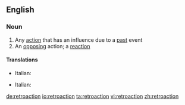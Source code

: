==English==

===Noun===
{{en-noun}}

# Any [[action]] that has an influence due to a [[past]] event
# An [[opposing]] action; a [[reaction]]

====Translations====
{{trans-top|action with an influence due to a past event}}
* Italian: {{t|it|retroazione|f}}
{{trans-mid}}
{{trans-bottom}}
{{trans-top|opposing reaction}}
* Italian: {{t|it|retroazione|f}}
{{trans-mid}}
{{trans-bottom}}

[[de:retroaction]]
[[io:retroaction]]
[[ta:retroaction]]
[[vi:retroaction]]
[[zh:retroaction]]